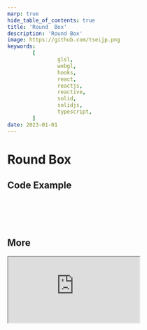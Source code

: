 ```yaml
---
marp: true
hide_table_of_contents: true
title: 'Round  Box'
description: 'Round Box'
image: https://github.com/tseijp.png
keywords:
        [
                glsl,
                webgl,
                hooks,
                react,
                reactjs,
                reactive,
                solid,
                solidjs,
                typescript,
        ]
date: 2023-01-01
---
```


# Round Box

<Canvas />

## Code Example

```cpp
float roundBoxSDF(vec3 p, vec3 b, float r) {
        vec3 q = abs(p) - b;
        return length(max(q, 0.0)) + min(max(q.x, max(q.y, q.z)), 0.0) - r;
}
```

## More

<iframe src="https://www.youtube.com/embed/s5NGeUV2EyU" allowfullscreen />

precision highp float;
uniform vec2 iResolution; // canvas size
uniform vec3 up;          // camera up direction
uniform vec3 eye;         // camera position
uniform vec3 focus;       // camera focus point
uniform float focal;      // camera focal length
uniform vec3 boxSize;     // object size
uniform float round;      // object corner radius
/**
 * SDF
 */
float roundBoxSDF(vec3 p, vec3 b, float r) {
        vec3 q = abs(p) - b + r;
        return length(max(q, 0.)) + min(max(q.x, max(q.y,q.z)), 0.) - r;
}
float SDF(vec3 p) {
        return roundBoxSDF(p, boxSize, round);
}
/**
 * main
 */
void main() {
        vec3 look = normalize(focus - eye);
        vec3 right = normalize(cross(look, up));
        vec2 scr = gl_FragCoord.xy - iResolution * .5;
        vec3 dir = normalize(focal * look + scr.x * right + scr.y * up);
        /**
         * Ray marching
         */
        vec3 p = eye + dir;
        vec3 e = vec3(.0005, 0., 0.);
        float d = SDF(p);
        for (int i = 0; i < 50; i++) {
                if (d <= e.x) {
                        float dx = SDF(p + e.xyy) - d;
                        float dy = SDF(p + e.yxy) - d;
                        float dz = SDF(p + e.yyx) - d;
                        vec3 norm = normalize(vec3(dx, dy, dz));
                        gl_FragColor = vec4(norm * .5 + .5, 1.);
                        return;
                }
                p = p + d * dir;
                d = SDF(p);
        }
}`

        useGLRender,
        useResizeRef,
        useOrbitControls,
        useUniformControls,
} from './hooks'

        const self = useGLRender(frag)
        const ref = useResizeRef(self)
        useOrbitControls('eye', self)
        useUniformControls(
                {
                        up: [0, 1, 0],
                        focus: [0, 0, 0],
                        focal: 500,
                        boxSize: [32, 32, 32],
                        round: 20
                },
                self
        )
        return (
                <div ref={ref}>
                        <canvas ref={self.ref} />
                        <Leva />
                </div>
        )

}

